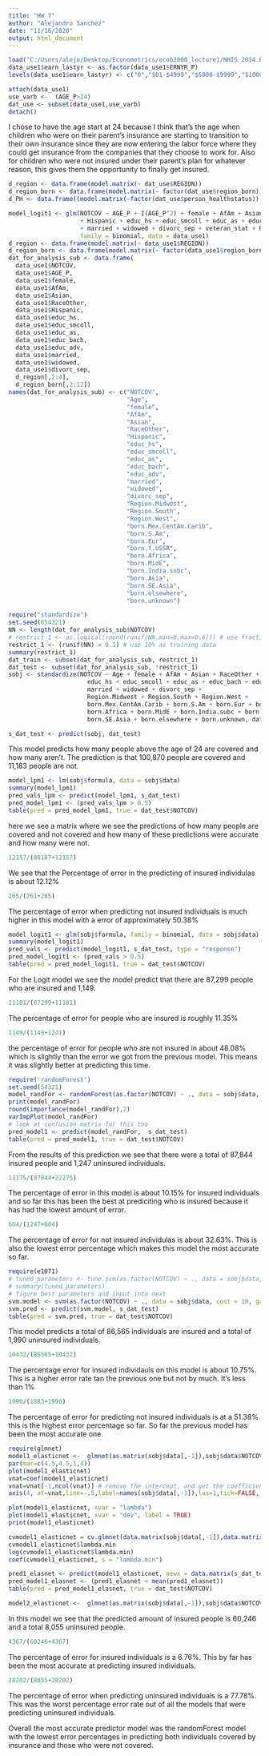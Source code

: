 ---
title: "HW 7"
author: "Alejandro Sanchez"
date: "11/16/2020"
output: html_document
---

```{r}
load("C:/Users/alejo/Desktop/Econometrics/ecob2000_lecture1/NHIS_2014.RData")
data_use1$earn_lastyr <- as.factor(data_use1$ERNYR_P)
levels(data_use1$earn_lastyr) <- c("0","$01-$4999","$5000-$9999","$10000-$14999","$15000-$19999","$20000-$24999","$25000-$34999","$35000-$44999","$45000-$54999","$55000-$64999","$65000-$74999","$75000 and over",NA,NA,NA)
```

```{r}
attach(data_use1)
use_varb <-  (AGE_P>24)  
dat_use <- subset(data_use1,use_varb)
detach()
```

I chose to have the age start at 24 because I think that's the age when children who were on their parent's insurance are starting to transition to their own insurance since they are now entering the labor force where they could get insurance from the companies that they choose to work for. Also for children who were not insured under their parent's plan for whatever reason, this gives them the opportunity to finally get insured. 

```{r}
d_region <- data.frame(model.matrix(~ dat_use$REGION))
d_region_born <- data.frame(model.matrix(~ factor(dat_use$region_born)))
d_PH <- data.frame((model.matrix(~factor(dat_use$person_healthstatus))))
```


```{R}
model_logit1 <- glm(NOTCOV ~ AGE_P + I(AGE_P^2) + female + AfAm + Asian + RaceOther  
                    + Hispanic + educ_hs + educ_smcoll + educ_as + educ_bach + educ_adv 
                    + married + widowed + divorc_sep + veteran_stat + REGION + region_born,
                    family = binomial, data = data_use1)
d_region <- data.frame(model.matrix(~ data_use1$REGION))
d_region_born <- data.frame(model.matrix(~ factor(data_use1$region_born)))  # snips any with zero in the subgroup
dat_for_analysis_sub <- data.frame(
  data_use1$NOTCOV,
  data_use1$AGE_P,
  data_use1$female,
  data_use1$AfAm,
  data_use1$Asian,
  data_use1$RaceOther,
  data_use1$Hispanic,
  data_use1$educ_hs,
  data_use1$educ_smcoll,
  data_use1$educ_as,
  data_use1$educ_bach,
  data_use1$educ_adv,
  data_use1$married,
  data_use1$widowed,
  data_use1$divorc_sep,
  d_region[,2:4],
  d_region_born[,2:12]) 
names(dat_for_analysis_sub) <- c("NOTCOV",
                                 "Age",
                                 "female",
                                 "AfAm",
                                 "Asian",
                                 "RaceOther",
                                 "Hispanic",
                                 "educ_hs",
                                 "educ_smcoll",
                                 "educ_as",
                                 "educ_bach",
                                 "educ_adv",
                                 "married",
                                 "widowed",
                                 "divorc_sep",
                                 "Region.Midwest",
                                 "Region.South",
                                 "Region.West",
                                 "born.Mex.CentAm.Carib",
                                 "born.S.Am",
                                 "born.Eur",
                                 "born.f.USSR",
                                 "born.Africa",
                                 "born.MidE",
                                 "born.India.subc",
                                 "born.Asia",
                                 "born.SE.Asia",
                                 "born.elsewhere",
                                 "born.unknown")
```

```{R}
require("standardize")
set.seed(654321)
NN <- length(dat_for_analysis_sub$NOTCOV)
# restrict_1 <- as.logical(round(runif(NN,min=0,max=0.6))) # use fraction as training data
restrict_1 <- (runif(NN) < 0.1) # use 10% as training data
summary(restrict_1)
dat_train <- subset(dat_for_analysis_sub, restrict_1)
dat_test <- subset(dat_for_analysis_sub, !restrict_1)
sobj <- standardize(NOTCOV ~ Age + female + AfAm + Asian + RaceOther + Hispanic + 
                      educ_hs + educ_smcoll + educ_as + educ_bach + educ_adv + 
                      married + widowed + divorc_sep + 
                      Region.Midwest + Region.South + Region.West + 
                      born.Mex.CentAm.Carib + born.S.Am + born.Eur + born.f.USSR + 
                      born.Africa + born.MidE + born.India.subc + born.Asia + 
                      born.SE.Asia + born.elsewhere + born.unknown, dat_train, family = binomial)

s_dat_test <- predict(sobj, dat_test)
```
This model predicts how many people above the age of 24 are covered and how many aren't. The prediction is that 100,870 people are covered and 11,183 people are not. 

```{r}
model_lpm1 <- lm(sobj$formula, data = sobj$data)
summary(model_lpm1)
pred_vals_lpm <- predict(model_lpm1, s_dat_test)
pred_model_lpm1 <- (pred_vals_lpm > 0.5)
table(pred = pred_model_lpm1, true = dat_test$NOTCOV)
```
here we see a matrix where we see the predictions of how many people are covered and not covered and how many of these predictions were accurate and how many were not.

```{R}
12157/(88187+12157)
```
We see that the Percentage of error in the predicting of insured individulas is about 12.12%

```{R}
265/(261+265)
```

The percentage of error when predicting not insured individuals is much higher in this model with a error of approximately 50.38%

```{r}
model_logit1 <- glm(sobj$formula, family = binomial, data = sobj$data)
summary(model_logit1)
pred_vals <- predict(model_logit1, s_dat_test, type = "response")
pred_model_logit1 <- (pred_vals > 0.5)
table(pred = pred_model_logit1, true = dat_test$NOTCOV)
```
For the Logit model we see the model predict that there are 87,299 people who are insured and 1,149.

```{R}
11181/(87299+11181)
```

The percentage of error for people who are insured is roughly 11.35%

```{R}
1149/(1149+1241)
```

the percentage of error for people who are not insured in about 48.08% which is slightly than the error we got from the previous model. This means it was slightly better at predicting this time. 

```{r}
require('randomForest')
set.seed(54321)
model_randFor <- randomForest(as.factor(NOTCOV) ~ ., data = sobj$data, importance=TRUE, proximity=TRUE)
print(model_randFor)
round(importance(model_randFor),2)
varImpPlot(model_randFor)
# look at confusion matrix for this too
pred_model1 <- predict(model_randFor,  s_dat_test)
table(pred = pred_model1, true = dat_test$NOTCOV)
```

From the results of this prediction we see that there were a total of 87,844 insured people and 1,247 uninsured individuals. 

```{r}
11175/(87844+22275)
```
The percentage of error in this model is about 10.15% for insured individuals and so far this has been the best at prediciting who is insured because it has had the lowest amount of error. 

```{R}
604/(1247+604)
```

The percentage of error for not insured individulas is about 32.63%. This is also the lowest error percentage which makes this model the most accurate so far. 
```{R}
require(e1071)
# tuned_parameters <- tune.svm(as.factor(NOTCOV) ~ ., data = sobj$data, gamma = 10^(-3:0), cost = 10^(-2:1)) 
# summary(tuned_parameters)
# figure best parameters and input into next
svm.model <- svm(as.factor(NOTCOV) ~ ., data = sobj$data, cost = 10, gamma = 0.1)
svm.pred <- predict(svm.model, s_dat_test)
table(pred = svm.pred, true = dat_test$NOTCOV)
```
This model predicts a total of 86,565 individuals are insured and a total of 1,990 uninsured individuals. 

```{R}
10432/(86565+10432)
```
The percentage error for insured individauls on this model is about 10.75%. This is a higher error rate tan the previous one but not by much. It's less than 1%

```{R}
1990/(1883+1990)
```

The percentage of error for predicting not insured individuals is at a 51.38% this is the highest error percentage so far. So far the previous model has been the most accurate one.

```{r}
require(glmnet)
model1_elasticnet <-  glmnet(as.matrix(sobj$data[,-1]),sobj$data$NOTCOV) 
par(mar=c(4.5,4.5,1,4))
plot(model1_elasticnet)
vnat=coef(model1_elasticnet)
vnat=vnat[-1,ncol(vnat)] # remove the intercept, and get the coefficients at the end of the path
axis(4, at=vnat,line=-.5,label=names(sobj$data[,-1]),las=1,tick=FALSE, cex.axis=0.5) 

plot(model1_elasticnet, xvar = "lambda")
plot(model1_elasticnet, xvar = "dev", label = TRUE)
print(model1_elasticnet)

cvmodel1_elasticnet = cv.glmnet(data.matrix(sobj$data[,-1]),data.matrix(sobj$data$NOTCOV)) 
cvmodel1_elasticnet$lambda.min
log(cvmodel1_elasticnet$lambda.min)
coef(cvmodel1_elasticnet, s = "lambda.min")

pred1_elasnet <- predict(model1_elasticnet, newx = data.matrix(s_dat_test), s = cvmodel1_elasticnet$lambda.min)
pred_model1_elasnet <- (pred1_elasnet < mean(pred1_elasnet)) 
table(pred = pred_model1_elasnet, true = dat_test$NOTCOV)

model2_elasticnet <-  glmnet(as.matrix(sobj$data[,-1]),sobj$data$NOTCOV, alpha = 0) 
```

In this model we see that the predicted amount of insured people is 60,246 and a total 8,055 uninsured people. 

```{R}
4367/(60246+4367)
```
The percentage of error for insured individuals is a 6.76%. This by far has been the most accurate at predicting insured individuals. 

```{R}
28202/(8055+28202)
```
The percentage of error when predicting uninsured individuals is a 77.78%. This was the worst percentage error rate out of all the models that were predicting uninsured individuals. 


Overall the most accurate predictor model was the randomForest model with the lowest error percentages in predicting both individuals covered by insurance and those who were not covered. 